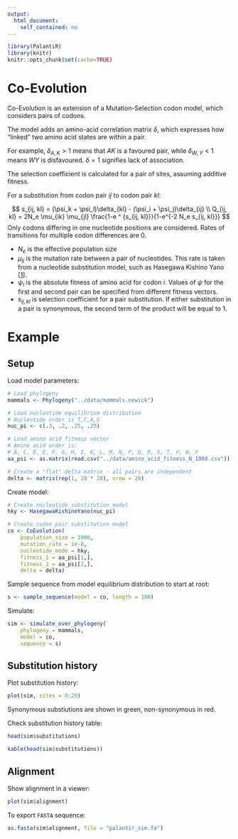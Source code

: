 ```yaml
---
output:
  html_document:
    self_contained: no
---
```


```r
library(PalantiR)
library(knitr)
knitr::opts_chunk$set(cache=TRUE)
```

# Co-Evolution

Co-Evolution is an extension of a Mutation-Selection codon model, which considers pairs of codons.

The model adds an amino-acid correlation matrix $\delta$, which expresses how "linked" two amino acid states are within a pair. 

For example, $\delta_{A, K} > 1$ means that $AK$ is a favoured pair, while $\delta_{W, Y} < 1$ means $WY$ is disfavoured. $\delta = 1$ signifies lack of association.

The selection coefficient is calculated for a pair of sites, assuming additive fitness.

For a substitution from codon pair $ij$ to codon pair $kl$:

$$
s_{ij, kl} = (\psi_k + \psi_l)\delta_{kl} - (\psi_i + \psi_j)\delta_{ij} \\
Q_{ij, kl} = 2N_e \mu_{ik} \mu_{jl} \frac{1-e ^ {s_{ij, kl}}}{1-e^{-2 N_e s_{ij, kl}}}
$$
Only codons differing in one nucleotide positions are considered. Rates of transitions for multiple codon differences are $0$.

* $N_e$ is the effective population size
* $\mu_{ij}$ is the mutation rate between a pair of nucleotides. This rate is taken from a nucleotide substitution model, such as Hasegawa Kishino Yano [[1](https://www.ncbi.nlm.nih.gov/pubmed/3934395)].
* $\psi_i$ is the absolute fitness of amino acid for codon $i$. Values of $\psi$ for the first and second pair can be specified from different fitness vectors.
* $s_{ij, kl}$ is selection coefficient for a pair substitution. If either substitution in a pair is synonymous, the second term of the product will be equal to $1$.

# Example

## Setup

Load model parameters:

```r
# Load phylogeny
mammals <- Phylogeny("../data/mammals.newick")

# Load nucleotide equilibrium distribution
# Nucleotide order is T,C,A,G
nuc_pi <- c(.3, .2, .25, .25)

# Load amino acid fitness vector
# Amino acid order is:
# A, C, D, E, F, G, H, I, K, L, M, N, P, Q, R, S, T, V, W, Y
aa_psi <- as.matrix(read.csv("../data/amino_acid_fitness_N_1000.csv"))

# Create a "flat" delta matrix - all pairs are independent
delta <- matrix(rep(1, 20 * 20), nrow = 20)
```

Create model:

```r
# Create nucleotide substitution model
hky <- HasegawaKishinoYano(nuc_pi)

# Create codon pair substitution model
co <- CoEvolution(
    population_size = 1000,
    mutation_rate = 1e-8,
    nucleotide_mode = hky,
    fitness_1 = aa_psi[1,],
    fitness_2 = aa_psi[2,],
    delta = delta)
```

Sample sequence from model equilibrium distribution to start at root:

```r
s <- sample_sequence(model = co, length = 100)
```

Simulate:

```r
sim <- simulate_over_phylogeny(
    phylogeny = mammals,
    model = co,
    sequence = s)
```

## Substitution history

Plot substitution history:

```r
plot(sim, sites = 0:20)
```

Synonymous substiutions are shown in green, non-synonymous in red.

Check substitution history table:

```r
head(sim$substitutions)
```
```r
kable(head(sim$substitutions))
```

## Alignment

Show alignment in a viewer:

```r
plot(sim$alignment)
```

To export `FASTA` sequence:

```r
as.fasta(sim$alignment, file = "palantir_sim.fa")
```
